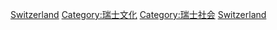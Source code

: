 {{Commons cat|Languages of Switzerland}}
{{Commonscat|Languages of Switzerland}}

[[Category:歐洲各國語言|Switzerland]]
[[Category:瑞士文化|Category:瑞士文化]]
[[Category:瑞士社会|Category:瑞士社会]]
[[Category:各國語言|Switzerland]]